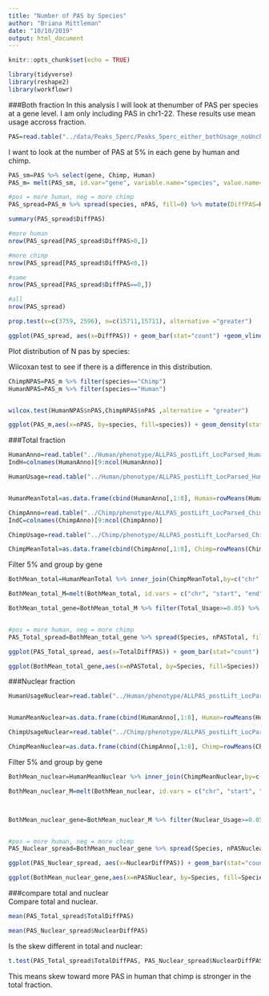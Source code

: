 ```yaml
---
title: "Number of PAS by Species"
author: "Briana Mittleman"
date: "10/10/2019"
output: html_document
---
```


```r
knitr::opts_chunk$set(echo = TRUE)
```


```r
library(tidyverse)
library(reshape2)
library(workflowr)
```


###Both fraction
In this analysis I will look at thenumber of PAS per species at a gene level. I am only including PAS in chr1-22. These results use mean usage accross fraction.  

```r
PAS=read.table("../data/Peaks_5perc/Peaks_5perc_either_bothUsage_noUnchr.txt", stringsAsFactors = F, header = T)
```


I want to look at the number of PAS at 5% in each gene by human and chimp.  

```r
PAS_sm=PAS %>% select(gene, Chimp, Human) 
PAS_m= melt(PAS_sm, id.var="gene", variable.name="species", value.name="meanUsage") %>% filter(meanUsage >=0.05) %>% group_by(species, gene) %>% summarise(nPAS=n())

#pos = more human, neg = more chimp 
PAS_spread=PAS_m %>% spread(species, nPAS, fill=0) %>% mutate(DiffPAS=Human-Chimp)
```

```r
summary(PAS_spread$DiffPAS)

#more human
nrow(PAS_spread[PAS_spread$DiffPAS>0,])

#more chimp
nrow(PAS_spread[PAS_spread$DiffPAS<0,])

#same
nrow(PAS_spread[PAS_spread$DiffPAS==0,])

#all
nrow(PAS_spread)
```


```r
prop.test(x=c(3759, 2596), n=c(15711,15711), alternative ="greater")

```
```r
ggplot(PAS_spread, aes(x=DiffPAS)) + geom_bar(stat="count") +geom_vline(xintercept = mean(PAS_spread$DiffPAS),col="red") + labs(title="Difference in number of PAS at 5% Human vs Chimp", y="Genes", x="N Human PAS - N Chimp PAS")
```

Plot distribution of N pas by species:  

Wilcoxan test to see if there is a difference in this distribution.  

```r
ChimpNPAS=PAS_m %>% filter(species=="Chimp")
HumanNPAS=PAS_m %>% filter(species=="Human")


wilcox.test(HumanNPAS$nPAS,ChimpNPAS$nPAS ,alternative = "greater")
```
```r
ggplot(PAS_m,aes(x=nPAS, by=species, fill=species)) + geom_density(stat="count",alpha=.5) +  scale_fill_brewer(palette = "Dark2") + annotate(geom="text",x=7.5, y=4000, label="1 sided Wilcoxan Test p=2.55e-6 \n Human > Chimp") + labs(title="Distribution for number of PAS >= 5%", x="Number of PAS",y="Genes")
```


###Total fraction

```r
HumanAnno=read.table("../Human/phenotype/ALLPAS_postLift_LocParsed_Human_Pheno.txt", header = T, stringsAsFactors = F) %>% tidyr::separate(chrom, sep = ":", into = c("chr", "start", "end", "id")) %>% tidyr::separate(id, sep="_", into=c("gene", "strand", "peak"))  %>% separate(peak,into=c("loc", "disc","PAS"), sep="-")
IndH=colnames(HumanAnno)[9:ncol(HumanAnno)]

HumanUsage=read.table("../Human/phenotype/ALLPAS_postLift_LocParsed_Human_Pheno_countOnlyNumeric.txt", col.names = IndH) %>% select(contains("_T"))


HumanMeanTotal=as.data.frame(cbind(HumanAnno[,1:8], Human=rowMeans(HumanUsage))) 


```

```r
ChimpAnno=read.table("../Chimp/phenotype/ALLPAS_postLift_LocParsed_Chimp_Pheno.txt", header = T, stringsAsFactors = F) %>% tidyr::separate(chrom, sep = ":", into = c("chr", "start", "end", "id")) %>% tidyr::separate(id, sep="_", into=c("gene", "strand", "peak"))  %>% separate(peak,into=c("loc", "disc","PAS"), sep="-")
IndC=colnames(ChimpAnno)[9:ncol(ChimpAnno)]

ChimpUsage=read.table("../Chimp/phenotype/ALLPAS_postLift_LocParsed_Chimp_Pheno_countOnlyNumeric.txt", col.names = IndC) %>% select(contains("_T"))

ChimpMeanTotal=as.data.frame(cbind(ChimpAnno[,1:8], Chimp=rowMeans(ChimpUsage)))

```

Filter 5% and group by gene  
```r
BothMean_total=HumanMeanTotal %>% inner_join(ChimpMeanTotal,by=c("chr", "start", "end", "strand","loc", "disc", "PAS", "gene")) %>% filter(Chimp >=.05 | Human >=0.05) 

BothMean_total_M=melt(BothMean_total, id.vars = c("chr", "start", "end", "strand","loc", "disc", "PAS", "gene"), value.name = "Total_Usage", variable.name = "Species" )

BothMean_total_gene=BothMean_total_M %>% filter(Total_Usage>=0.05) %>% group_by(Species, gene) %>% summarise(nPASTotal=n()) 


#pos = more human, neg = more chimp 
PAS_Total_spread=BothMean_total_gene %>% spread(Species, nPASTotal, fill=0) %>% mutate(TotalDiffPAS=Human-Chimp)
```
```r
ggplot(PAS_Total_spread, aes(x=TotalDiffPAS)) + geom_bar(stat="count") +geom_vline(xintercept = mean(PAS_Total_spread$TotalDiffPAS),col="red") + labs(title="Difference in number of PAS at 5% Human vs Chimp \n Total Fraction", y="Genes", x="N Human PAS - N Chimp PAS")
```
```r
ggplot(BothMean_total_gene,aes(x=nPASTotal, by=Species, fill=Species)) + geom_density(stat="count",alpha=.5) +  scale_fill_brewer(palette = "Dark2")  + labs(title="Distribution for number of PAS >= 5%\n Total Fraction", x="Number of PAS",y="Genes")
```
###Nuclear fraction  


```r

HumanUsageNuclear=read.table("../Human/phenotype/ALLPAS_postLift_LocParsed_Human_Pheno_countOnlyNumeric.txt", col.names = IndH) %>% select(contains("_N"))


HumanMeanNuclear=as.data.frame(cbind(HumanAnno[,1:8], Human=rowMeans(HumanUsageNuclear))) 


```

```r


ChimpUsageNuclear=read.table("../Chimp/phenotype/ALLPAS_postLift_LocParsed_Chimp_Pheno_countOnlyNumeric.txt", col.names = IndC) %>% select(contains("_N"))

ChimpMeanNuclear=as.data.frame(cbind(ChimpAnno[,1:8], Chimp=rowMeans(ChimpUsageNuclear)))

```


Filter 5% and group by gene  
```r
BothMean_nuclear=HumanMeanNuclear %>% inner_join(ChimpMeanNuclear,by=c("chr", "start", "end", "strand","loc", "disc", "PAS", "gene")) %>% filter(Chimp >=.05 | Human >=0.05) 

BothMean_nuclear_M=melt(BothMean_nuclear, id.vars = c("chr", "start", "end", "strand","loc", "disc", "PAS", "gene"), value.name = "Nuclear_Usage", variable.name = "Species" )



BothMean_nuclear_gene=BothMean_nuclear_M %>% filter(Nuclear_Usage>=0.05) %>% group_by(Species, gene) %>% summarise(nPASNuclear=n()) 


#pos = more human, neg = more chimp 
PAS_Nuclear_spread=BothMean_nuclear_gene %>% spread(Species, nPASNuclear, fill=0) %>% mutate(NuclearDiffPAS=Human-Chimp)
```
```r
ggplot(PAS_Nuclear_spread, aes(x=NuclearDiffPAS)) + geom_bar(stat="count") +geom_vline(xintercept = mean(PAS_Nuclear_spread$NuclearDiffPAS),col="red") + labs(title="Difference in number of PAS at 5% Human vs Chimp \n Nuclear Fraction", y="Genes", x="N Human PAS - N Chimp PAS")
```


```r
ggplot(BothMean_nuclear_gene,aes(x=nPASNuclear, by=Species, fill=Species)) + geom_density(stat="count",alpha=.5) +  scale_fill_brewer(palette = "Dark2")  + labs(title="Distribution for number of PAS >= 5%\n Nuclear Fraction", x="Number of PAS",y="Genes")
```

###compare total and nuclear  
Compare total and nuclear. 

```r
mean(PAS_Total_spread$TotalDiffPAS)

mean(PAS_Nuclear_spread$NuclearDiffPAS)
```

Is the skew different in total and nuclear:

```r
t.test(PAS_Total_spread$TotalDiffPAS, PAS_Nuclear_spread$NuclearDiffPAS,alternative = "greater") 

```
This means skew toward more PAS in human that chimp is stronger in the total fraction.  
